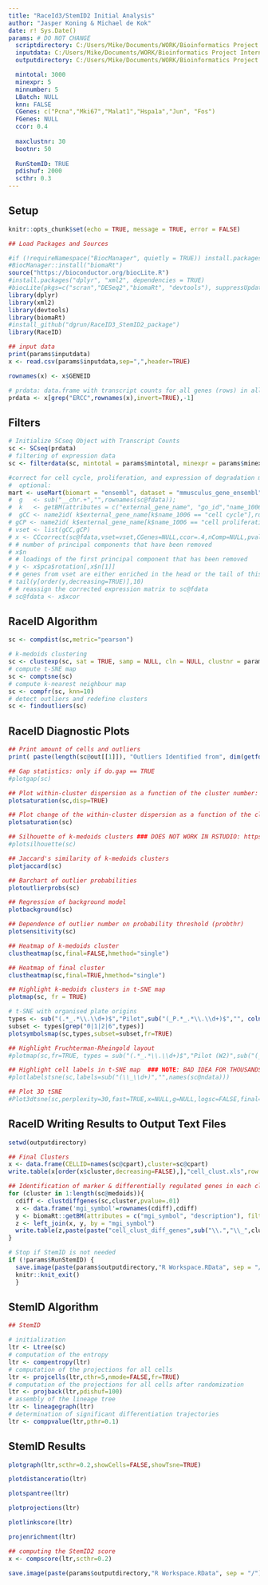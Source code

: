 ```yaml
---
title: "RaceId3/StemID2 Initial Analysis"
author: "Jasper Koning & Michael de Kok"
date: r! Sys.Date()
params: # DO NOT CHANGE
  scriptdirectory: C:/Users/Mike/Documents/WORK/Bioinformatics Project Internship/Scripts/seperate-scripts/lymphnode-sc-transcriptomics/scripts/3 - raceid3stemid2 
  inputdata: C:/Users/Mike/Documents/WORK/Bioinformatics Project Internship/Scripts/seperate-scripts/lymphnode-sc-transcriptomics/data - heidelberg/3 - combinedcounts/LNS_W0_unfiltered_combined.csv
  outputdirectory: C:/Users/Mike/Documents/WORK/Bioinformatics Project Internship/Scripts/seperate-scripts/lymphnode-sc-transcriptomics/data - heidelberg/4 - raceidstemid/W0

  mintotal: 3000
  minexpr: 5
  minnumber: 5
  LBatch: NULL
  knn: FALSE
  CGenes: c("Pcna","Mki67","Malat1","Hspa1a","Jun", "Fos")
  FGenes: NULL
  ccor: 0.4
  
  maxclustnr: 30
  bootnr: 50
  
  RunStemID: TRUE
  pdishuf: 2000
  scthr: 0.3
---
```


## Setup

```r

knitr::opts_chunk$set(echo = TRUE, message = TRUE, error = FALSE)

## Load Packages and Sources

#if (!requireNamespace("BiocManager", quietly = TRUE)) install.packages("BiocManager")
#BiocManager::install("biomaRt")
source("https://bioconductor.org/biocLite.R")
#install.packages("dplyr", "xml2", dependencies = TRUE)
#biocLite(pkgs=c("scran","DESeq2","biomaRt", "devtools"), suppressUpdates = TRUE)
library(dplyr)
library(xml2)
library(devtools)
library(biomaRt)
#install_github("dgrun/RaceID3_StemID2_package")
library(RaceID)

## input data
print(params$inputdata)
x <- read.csv(params$inputdata,sep=",",header=TRUE)

rownames(x) <- x$GENEID

# prdata: data.frame with transcript counts for all genes (rows) in all cells (columns); with rownames == gene ids; remove ERCC spike-ins 
prdata <- x[grep("ERCC",rownames(x),invert=TRUE),-1]

```

## Filters

```r

# Initialize SCseq Object with Transcript Counts
sc <- SCseq(prdata)
# filtering of expression data
sc <- filterdata(sc, mintotal = params$mintotal, minexpr = params$minexpr, minnumber = params$minnumber, LBatch = params$LBatch, knn = params$knn, params$CGenes, params$FGenes, params$ccor, bmode = "RaceID")

#correct for cell cycle, proliferation, and expression of degradation markers by PCA
#  optional:
mart <- useMart(biomart = "ensembl", dataset = "mmusculus_gene_ensembl")
#  g   <- sub("__chr.+","",rownames(sc@fdata));
#  k   <- getBM(attributes = c("external_gene_name", "go_id","name_1006"),filters="external_gene_name",values=g,mart=mart)
#  gCC <- name2id( k$external_gene_name[k$name_1006 == "cell cycle"],rownames(sc@fdata)) 
# gCP <- name2id( k$external_gene_name[k$name_1006 == "cell proliferation"],rownames(sc@fdata))
# vset <- list(gCC,gCP)
# x <- CCcorrect(sc@fdata,vset=vset,CGenes=NULL,ccor=.4,nComp=NULL,pvalue=.05,quant=.01,mode="pca")
# # number of principal components that have been removed
# x$n
# # loadings of the first principal component that has been removed
# y <- x$pca$rotation[,x$n[1]]
# # genes from vset are either enriched in the head or the tail of this list
# tail(y[order(y,decreasing=TRUE)],10)
# # reassign the corrected expression matrix to sc@fdata
# sc@fdata <- x$xcor

```

## RaceID Algorithm

```r

sc <- compdist(sc,metric="pearson")

# k-medoids clustering
sc <- clustexp(sc, sat = TRUE, samp = NULL, cln = NULL, clustnr = params$maxclustnr, bootnr = params$bootnr, rseed=17000, FUNcluster="kmedoids")
# compute t-SNE map
sc <- comptsne(sc)
# compute k-nearest neighbour map
sc <- compfr(sc, knn=10)
# detect outliers and redefine clusters
sc <- findoutliers(sc)

```

## RaceID Diagnostic Plots

```r

## Print amount of cells and outliers
print( paste(length(sc@out[[1]]), "Outliers Identified from", dim(getfdata(sc))[2], "Cells", sep=" " ))

## Gap statistics: only if do.gap == TRUE
#plotgap(sc)

## Plot within-cluster dispersion as a function of the cluster number: only if sat == TRUE
plotsaturation(sc,disp=TRUE)

## Plot change of the within-cluster dispersion as a function of the cluster number: only if sat == TRUE
plotsaturation(sc)

## Silhouette of k-medoids clusters ### DOES NOT WORK IN RSTUDIO: https://github.com/hemberg-lab/SC3/issues/45
#plotsilhouette(sc)  

## Jaccard's similarity of k-medoids clusters
plotjaccard(sc)

## Barchart of outlier probabilities
plotoutlierprobs(sc)

## Regression of background model
plotbackground(sc)

## Dependence of outlier number on probability threshold (probthr)
plotsensitivity(sc)

## Heatmap of k-medoids cluster
clustheatmap(sc,final=FALSE,hmethod="single")

## Heatmap of final cluster
clustheatmap(sc,final=TRUE,hmethod="single")

## Highlight k-medoids clusters in t-SNE map
plotmap(sc, fr = TRUE)

# t-SNE with organised plate origins
types <- sub("(.*_.*\\.\\d+)$","Pilot",sub("(_P.*_.*\\.\\d+)$","", colnames(sc@ndata)))
subset <- types[grep("0|1|2|6",types)]
plotsymbolsmap(sc,types,subset=subset,fr=TRUE)

## Highlight Fruchterman-Rheingold layout 
#plotmap(sc,fr=TRUE, types = sub("(.*_.*\\.\\d+)$","Pilot (W2)",sub("(_P.*_.*\\.\\d+)$","", colnames(sc@ndata))))

## Highlight cell labels in t-SNE map  ### NOTE: BAD IDEA FOR THOUSANDS OF CELLS!
#plotlabelstsne(sc,labels=sub("(\\_\\d+)","",names(sc@ndata)))

## Plot 3D tSNE
#Plot3dtsne(sc,perplexity=30,fast=TRUE,x=NULL,g=NULL,logsc=FALSE,final=TRUE,ret=FALSE,tp=1)

```

## RaceID Writing Results to Output Text Files

```r

setwd(outputdirectory)

## Final Clusters
x <- data.frame(CELLID=names(sc@cpart),cluster=sc@cpart)
write.table(x[order(x$cluster,decreasing=FALSE),],"cell_clust.xls",row.names=FALSE,col.names=TRUE,sep="\t",quote=FALSE)

## Identification of marker & differentially regulated genes in each cluster compared to the full ensemble
for (cluster in 1:length(sc@medoids)){
  cdiff <- clustdiffgenes(sc,cluster,pvalue=.01)
  x <- data.frame('mgi_symbol'=rownames(cdiff),cdiff)
  y <- biomaRt::getBM(attributes = c("mgi_symbol", "description"), filters = "mgi_symbol", values = as.list(x['mgi_symbol']), mart = mart)
  z <- left_join(x, y, by = "mgi_symbol")
  write.table(z,paste(paste("cell_clust_diff_genes",sub("\\.","\\_",cluster),sep="_"),".xls",sep=""),row.names=FALSE,col.names=TRUE,sep="\t",quote=FALSE)
}

# Stop if StemID is not needed
if (!params$RunStemID) {
  save.image(paste(params$outputdirectory,"R Workspace.RData", sep = "/")) 
  knitr::knit_exit()
  }


```

## StemID Algorithm 

```r

## StemID

# initialization
ltr <- Ltree(sc)
# computation of the entropy
ltr <- compentropy(ltr)
# computation of the projections for all cells
ltr <- projcells(ltr,cthr=5,nmode=FALSE,fr=TRUE)
# computation of the projections for all cells after randomization
ltr <- projback(ltr,pdishuf=100)
# assembly of the lineage tree
ltr <- lineagegraph(ltr)
# determination of significant differentiation trajectories
ltr <- comppvalue(ltr,pthr=0.1)

```

## StemID Results

```r

plotgraph(ltr,scthr=0.2,showCells=FALSE,showTsne=TRUE)

plotdistanceratio(ltr)

plotspantree(ltr)

plotprojections(ltr)

plotlinkscore(ltr)

projenrichment(ltr)

## computing the StemID2 score
x <- compscore(ltr,scthr=0.2)

save.image(paste(params$outputdirectory,"R Workspace.RData", sep = "/"))
```

